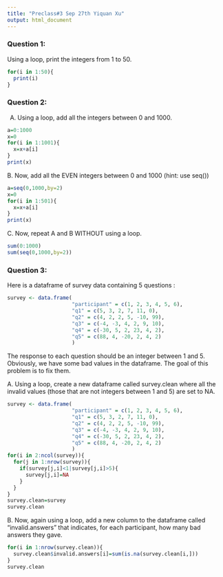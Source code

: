 ```yaml
---
title: "Preclass#3 Sep 27th Yiquan Xu"
output: html_document
---
```





### Question 1:

Using a loop, print the integers from 1 to 50. 
```r
for(i in 1:50){
  print(i)
}
```
### Question 2:

A.  Using a loop, add all the integers between 0 and 1000.
```r
a=0:1000
x=0
for(i in 1:1001){
  x=x+a[i]
}
print(x)
```
B. Now, add all the EVEN integers between 0 and 1000 (hint: use seq())
```r
a=seq(0,1000,by=2)
x=0
for(i in 1:501){
  x=x+a[i]
}
print(x)
```
C. Now, repeat A and B WITHOUT using a loop.
```r
sum(0:1000)
sum(seq(0,1000,by=2))
```
### Question 3:

Here is a dataframe of survey data containing 5 questions :

```r
survey <- data.frame(
                     "participant" = c(1, 2, 3, 4, 5, 6),
                     "q1" = c(5, 3, 2, 7, 11, 0),
                     "q2" = c(4, 2, 2, 5, -10, 99),
                     "q3" = c(-4, -3, 4, 2, 9, 10),
                     "q4" = c(-30, 5, 2, 23, 4, 2),
                     "q5" = c(88, 4, -20, 2, 4, 2)
                     )
```
The response to each question should be an integer between 1 and 5. Obviously, we have some bad values in the dataframe. The goal of this problem is to fix them.

A. Using a loop, create a new dataframe called survey.clean where all the invalid values (those that are not integers between 1 and 5) are set to NA.
```r
survey <- data.frame(
                     "participant" = c(1, 2, 3, 4, 5, 6),
                     "q1" = c(5, 3, 2, 7, 11, 0),
                     "q2" = c(4, 2, 2, 5, -10, 99),
                     "q3" = c(-4, -3, 4, 2, 9, 10),
                     "q4" = c(-30, 5, 2, 23, 4, 2),
                     "q5" = c(88, 4, -20, 2, 4, 2)
                     )
for(i in 2:ncol(survey)){
  for(j in 1:nrow(survey)){
    if(survey[j,i]<1|survey[j,i]>5){
      survey[j,i]=NA
    }
  }
}
survey.clean=survey
survey.clean
```
B. Now, again using a loop, add a new column to the dataframe called “invalid.answers” that indicates, for each participant, how many bad answers they gave.
```r
for(i in 1:nrow(survey.clean)){
  survey.clean$invalid.answers[i]=sum(is.na(survey.clean[i,]))
}
survey.clean
```